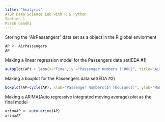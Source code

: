 ```yaml
---
title: "Analysis"
ATDP Data Science Lab with R & Python
Section 1
Parsh Gandhi
---
```


Storing the "AirPassangers" data set as a object in the R global enviorment
```r

AP <- AirPassengers
AP

```

Making a linear regression model for the Passengers data set(EDA #1)
```r

autoplot(AP) + labs(x="Time", y ="Passenger numbers ('000)", title="Air Passengers from 1949 to 1961") + theme_classic() + geom_smooth()

```

Making a boxplot for the Passengers data set(EDA #2)
```r

boxplot(AP~cycle(AP), xlab="Passenger Numbers(In Thousands)", ylab="Months", col=rgb(0.1,0.9,0.3,0.4), main="Monthly Air Passengers Boxplot from 1949 to 1961", horizontal=TRUE, notch=FALSE)

```

Making a ARIMA(Auto regressive integrated moving average) plot as the final model
```r
arimaAP <- auto.arima(AP)
arimaAP
```
